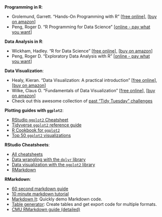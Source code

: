 **Programming in R**:

- Grolemund, Garrett. "Hands-On Programming with R"
[[free online](https://rstudio-education.github.io/hopr/)],
[[buy on amazon](https://www.amazon.com/gp/product/1449359019/)]
- Peng, Roger D. "R Programming for Data Science"
[[online - pay what you want](https://leanpub.com/rprogramming)]

**Data Analysis in R**:

- Wickham, Hadley. "R for Data Science"
[[free online](https://r4ds.had.co.nz/)],
[[buy on amazon](https://www.amazon.com/Data-Science-Transform-Visualize-Model/dp/1491910399)]
- Peng, Roger D. "Exploratory Data Analysis with R"
[[online - pay what you want](https://leanpub.com/exdata)]

**Data Visualization**:

- Healy, Kieran. "Data Visualization: A practical introduction"
[[free online](http://socviz.co/)],
[[buy on amazon](https://www.amazon.com/Data-Visualization-Introduction-Kieran-Healy/dp/0691181624)]
- Wilke, Claus O. "Fundamentals of Data Visualization"
[[free online](https://serialmentor.com/dataviz/)],
[[buy on amazon](https://www.amazon.com/Fundamentals-Data-Visualization-Informative-Compelling/dp/1492031089)]
- Check out this awesome collection of [past "Tidy Tuesday" challenges](https://nsgrantham.shinyapps.io/tidytuesdayrocks/)

**Plotting guides with `ggplot2`**:

- [RStudio `ggplot2` Cheatsheet](https://www.rstudio.com/wp-content/uploads/2015/03/ggplot2-cheatsheet.pdf)
- [Tidyverse `ggplot2` reference guide](https://ggplot2.tidyverse.org/reference/)
- [R Cookbook for `ggplot2`](http://www.cookbook-r.com/Graphs/)
- [Top 50 `ggplot2` visualizations](http://r-statistics.co/Top50-Ggplot2-Visualizations-MasterList-R-Code.html)

**RStudio Cheatsheets**:

- [All cheatsheets](https://www.rstudio.com/resources/cheatsheets/)
- [Data wrangling with the `dplyr` library](https://resources.rstudio.com/the-essentials-of-data-science/data-transformation)
- [Data visualization with the `ggplot2` library](https://www.rstudio.com/wp-content/uploads/2015/03/ggplot2-cheatsheet.pdf)
- [RMarkdown](https://www.rstudio.com/wp-content/uploads/2015/02/rmarkdown-cheatsheet.pdf)

**RMarkdown**:

- [60 second markdown guide](https://commonmark.org/help/)
- [10 minute markdown tutorial](https://commonmark.org/help/tutorial/)
- [Markdown It](https://markdown-it.github.io): Quickly demo Markdown code.
- [Table generator](http://www.tablesgenerator.com/): Create tables and get export code for multiple formats.
- [CMU RMarkdown guide (detailed)](http://www.stat.cmu.edu/~cshalizi/rmarkdown/)


